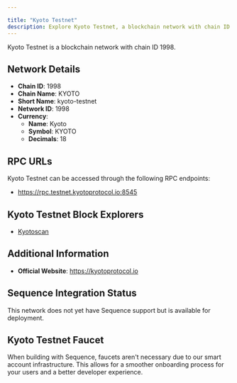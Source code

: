 ```yaml
---

title: "Kyoto Testnet"
description: Explore Kyoto Testnet, a blockchain network with chain ID 1998. Learn about its native currency, Kyoto, and how to interact with the network.
---
```




Kyoto Testnet is a blockchain network with chain ID 1998.

## Network Details

- **Chain ID**: 1998
- **Chain Name**: KYOTO
- **Short Name**: kyoto-testnet
- **Network ID**: 1998
- **Currency**: 
  - **Name**: Kyoto
  - **Symbol**: KYOTO
  - **Decimals**: 18

## RPC URLs

Kyoto Testnet can be accessed through the following RPC endpoints:

- https://rpc.testnet.kyotoprotocol.io:8545

## Kyoto Testnet Block Explorers

- [Kyotoscan](https://testnet.kyotoscan.io)

## Additional Information

- **Official Website**: https://kyotoprotocol.io

## Sequence Integration Status

This network does not yet have Sequence support but is available for deployment.

## Kyoto Testnet Faucet

When building with Sequence, faucets aren't necessary due to our smart account infrastructure. This allows for a smoother onboarding process for your users and a better developer experience.
